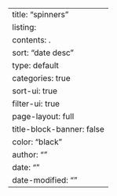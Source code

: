 ---
title: "spinners"
listing:
    contents: .
    sort: "date desc"
    type: default
    categories: true
    sort-ui: true
    filter-ui: true
page-layout: full
title-block-banner: false
color: "black"
author: ""
date: ""
date-modified: ""
---